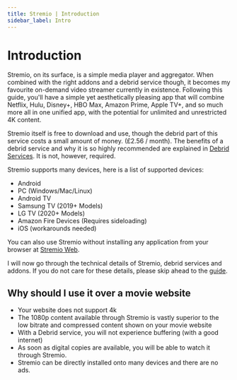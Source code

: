 ```yaml
---
title: Stremio | Introduction
sidebar_label: Intro
---
```

# Introduction

Stremio, on its surface, is a simple media player and aggregator. When combined with the right addons and a debrid service though, it becomes my favourite on-demand video streamer currently in existence. Following this guide, you'll have a simple yet aesthetically pleasing app that will combine Netflix, Hulu, Disney+, HBO Max, Amazon Prime, Apple TV+, and so much more all in one unified app, with the potential for unlimited and unrestricted 4K content.

Stremio itself is free to download and use, though the debrid part of this service costs a small amount of money. (£2.56 / month). The benefits of a debrid service and why it is so highly recommended are explained in [Debrid Services](technical_details#debrid-services). It is not, however, required.

Stremio supports many devices, here is a list of supported devices:

- Android
- PC (Windows/Mac/Linux)
- Android TV
- Samsung TV (2019+ Models)
- LG TV (2020+ Models)
- Amazon Fire Devices (Requires sideloading)
- iOS (workarounds needed)

You can also use Stremio without installing any application from your browser at [Stremio Web](https://web.stremio.com/).

I will now go through the technical details of Stremio, debrid services and addons. If you do not care for these details, please skip ahead to the [guide](guide).

## Why should I use it over a movie website

- Your website does not support 4k
- The 1080p content available through Stremio is vastly superior to the low bitrate and compressed content shown on your movie website
- With a Debrid service, you will not experience buffering (with a good internet)
- As soon as digital copies are available, you will be able to watch it through Stremio.
- Stremio can be directly installed onto many devices and there are no ads.
